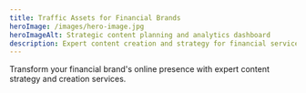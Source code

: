```yaml
---
title: Traffic Assets for Financial Brands
heroImage: /images/hero-image.jpg
heroImageAlt: Strategic content planning and analytics dashboard
description: Expert content creation and strategy for financial services companies. Drive qualified traffic and convert visitors into customers.
---
```


Transform your financial brand's online presence with expert content strategy and creation services.